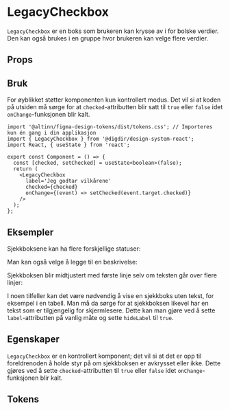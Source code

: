 
<Meta of={CheckboxStories} />

# LegacyCheckbox

<Information
  text='deprecated'
  description='**Denne komponenten er erstattet av ny [Checkbox](/docs/ikke-utgitt-checkbox--docs) komponent.**'
/>

`LegacyCheckbox` er en boks som brukeren kan krysse av i for bolske verdier. Den kan også brukes i en gruppe hvor brukeren kan velge flere verdier.

## Props

<Primary />
<Controls />

## Bruk

For øyblikket støtter komponenten kun kontrollert modus.
Det vil si at koden på utsiden må sørge for at `checked`-attributten blir satt til `true` eller `false` idet `onChange`-funksjonen blir kalt.

```tsx
import '@altinn/figma-design-tokens/dist/tokens.css'; // Importeres kun én gang i din applikasjon
import { LegacyCheckbox } from '@digdir/design-system-react';
import React, { useState } from 'react';

export const Component = () => {
  const [checked, setChecked] = useState<boolean>(false);
  return (
    <LegacyCheckbox
      label='Jeg godtar vilkårene'
      checked={checked}
      onChange={(event) => setChecked(event.target.checked)}
    />
  );
};
```

## Eksempler

Sjekkboksene kan ha flere forskjellige statuser:

<Canvas of={CheckboxStories.Normal} />
<Canvas of={CheckboxStories.Avkrysset} />
<Canvas of={CheckboxStories.MedHjelpetekst} />
<Canvas of={CheckboxStories.Feil} />
<Canvas of={CheckboxStories.Kompakt} />
<Canvas of={CheckboxStories.Deaktivert} />

Man kan også velge å legge til en beskrivelse:

<Canvas of={CheckboxStories.MedBeskrivelse} />

Sjekkboksen blir midtjustert med første linje selv om teksten går over flere linjer:

<Canvas of={CheckboxStories.MedLangTekst} />

I noen tilfeller kan det være nødvendig å vise en sjekkboks uten tekst, for eksempel i en tabell.
Man må da sørge for at sjekkboksen likevel har en tekst som er tilgjengelig for skjermlesere.
Dette kan man gjøre ved å sette `label`-attributten på vanlig måte og sette `hideLabel` til `true`.

<Canvas of={CheckboxStories.MedSkjultTekst} />

## Egenskaper

`LegacyCheckbox` er en kontrollert komponent; det vil si at det er opp til foreldrenoden å holde styr på om sjekkboksen er avkrysset eller ikke.
Dette gjøres ved å sette `checked`-attributten til `true` eller `false` idet `onChange`-funksjonen blir kalt.

<ArgsTable story='Normal' />

## Tokens

<TokensTable
  jsonKey='component.checkbox'
  componentName='checkbox'
  showPreview={false}
  description
/>
